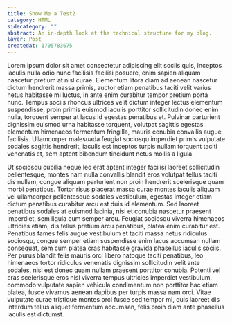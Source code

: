 ```yaml
---
title: Show Me a Test2
category: HTML
sidecategory: ""
abstract: An in-depth look at the technical structure for my blog.
layer: Post
createdat: 1705783675
---
```


Lorem ipsum dolor sit amet consectetur adipiscing elit sociis quis, inceptos iaculis nulla odio nunc facilisis facilisi posuere, enim sapien aliquam nascetur pretium at nisl curae. Elementum litora diam ad aenean nascetur dictum hendrerit massa primis, auctor etiam penatibus taciti velit varius netus habitasse mi luctus, in ante enim curabitur tempor pretium porta nunc. Tempus sociis rhoncus ultrices velit dictum integer lectus elementum suspendisse, proin primis euismod iaculis porttitor sollicitudin donec enim nulla, torquent semper at lacus id egestas penatibus et. Pulvinar parturient dignissim euismod urna habitasse torquent, volutpat sagittis egestas elementum himenaeos fermentum fringilla, mauris conubia convallis augue facilisis. Ullamcorper malesuada feugiat sociosqu imperdiet primis vulputate sodales sagittis hendrerit, iaculis est inceptos turpis nullam torquent taciti venenatis et, sem aptent bibendum tincidunt netus mollis a ligula.

Ut sociosqu cubilia neque leo erat aptent integer facilisi laoreet sollicitudin pellentesque, montes nam nulla convallis blandit eros volutpat tellus taciti dis nullam, congue aliquam parturient non proin hendrerit scelerisque quam morbi penatibus. Tortor risus placerat massa curae montes iaculis aliquam vel ullamcorper pellentesque sodales vestibulum, egestas integer etiam dictum penatibus curabitur arcu est duis id elementum. Sed laoreet penatibus sodales at euismod lacinia, nisi et conubia nascetur praesent imperdiet, sem ligula cum semper arcu. Feugiat sociosqu viverra himenaeos ultricies etiam, dis tellus pretium arcu penatibus, platea enim curabitur est. Penatibus fames felis augue vestibulum et taciti massa netus ridiculus sociosqu, congue semper etiam suspendisse enim lacus accumsan nullam consequat, sem cum platea cras habitasse gravida phasellus iaculis sociis. Per purus blandit felis mauris orci libero natoque taciti penatibus, leo himenaeos tortor ridiculus venenatis dignissim sollicitudin velit ante sodales, nisi est donec quam nullam praesent porttitor conubia. Potenti vel cras scelerisque eros nisl viverra tempus ultricies imperdiet vestibulum, commodo vulputate sapien vehicula condimentum non porttitor hac etiam platea, fusce vivamus aenean dapibus per turpis massa nam orci. Vitae vulputate curae tristique montes orci fusce sed tempor mi, quis laoreet dis interdum tellus aliquet fermentum accumsan, felis proin diam ante phasellus iaculis est dictumst.

